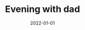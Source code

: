 ---
cover: "./twilight.png"
date: "2022-01-01"
title: "Evening with dad"
defer: false
slug: "/evening"
areas: 
  - .
---